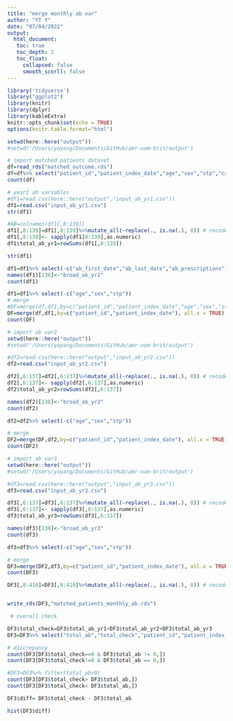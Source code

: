 ```yaml
---
title: "merge monthly ab var"
author: "YT Y"
date: "07/04/2022"
output: 
  html_document:
   toc: true
   toc_depth: 2
   toc_float:
     collapsed: false
     smooth_scorll: false
---
```


```r
library('tidyverse')
library("ggplot2")
library(knitr)
library(dplyr)
library(kableExtra)
knitr::opts_chunk$set(echo = TRUE)
options(knitr.table.format="html")


```


```r
setwd(here::here("output"))
#setwd('/Users/yayang/Documents/GitHub/amr-uom-brit/output')

# import matched patients dataset
df=read_rds("matched_outcome.rds")
df=df%>% select("patient_id","patient_index_date","age","sex","stp","case","subclass","total_ab")
count(df)

# year1 ab variables
#df1=read.csv(here::here("output","input_ab_yr1.csv"))
df1=read.csv("input_ab_yr1.csv")
str(df1)

#AB=colnames(df1[,8:139])
df1[,8:139]=df1[,8:139]%>%mutate_all(~replace(., is.na(.), 0)) # recode NA -> 0
df1[,8:139]<- sapply(df1[8:139],as.numeric)
df1$total_ab_yr1=rowSums(df1[,8:139])

str(df1)

df1=df1%>% select(-c("ab_first_date","ab_last_date","ab_prescriptions"))
names(df1)[138]<-"broad_ab_yr1"
count(df1)

df1=df1%>% select(-c("age","sex","stp"))
# merge
#DF=merge(df,df1,by=c("patient_id","patient_index_date","age","sex","stp"))
DF=merge(df,df1,by=c("patient_id","patient_index_date"), all.x = TRUE)
count(DF)

```

```r
# import ab var2
setwd(here::here("output"))
#setwd('/Users/yayang/Documents/GitHub/amr-uom-brit/output')

#df2=read.csv(here::here("output","input_ab_yr2.csv"))
df2=read.csv("input_ab_yr2.csv")

df2[,6:137]=df2[,6:137]%>%mutate_all(~replace(., is.na(.), 0)) # recode NA -> 0
df2[,6:137]<- sapply(df2[,6:137],as.numeric)
df2$total_ab_yr2=rowSums(df2[,6:137])

names(df2)[138]<-"broad_ab_yr2"
count(df2)

df2=df2%>% select(-c("age","sex","stp"))

# merge
DF2=merge(DF,df2,by=c("patient_id","patient_index_date"), all.x = TRUE)
count(DF2)

```

```r
# import ab var3
setwd(here::here("output"))
#setwd('/Users/yayang/Documents/GitHub/amr-uom-brit/output')

#df3=read.csv(here::here("output","input_ab_yr3.csv"))
df3=read.csv("input_ab_yr3.csv")

df3[,6:137]=df3[,6:137]%>%mutate_all(~replace(., is.na(.), 0)) # recode NA -> 0
df3[,6:137]<- sapply(df3[,6:137],as.numeric)
df3$total_ab_yr3=rowSums(df3[,6:137])

names(df3)[138]<-"broad_ab_yr3"
count(df3)

df3=df3%>% select(-c("age","sex","stp"))

# merge
DF3=merge(DF2,df3,by=c("patient_id","patient_index_date"), all.x = TRUE)
count(DF3)

DF3[,8:410]=DF3[,8:410]%>%mutate_all(~replace(., is.na(.), 0)) # recode NA -> 0


write_rds(DF3,"matched_patients_monthly_ab.rds")
```

```r
 # overall check

DF3$total_check=DF3$total_ab_yr1+DF3$total_ab_yr2+DF3$total_ab_yr3
DF3=DF3%>% select("total_ab","total_check","patient_id","patient_index_date")

# discrepancy
count(DF3[DF3$total_check==0 & DF3$total_ab != 0,])
count(DF3[DF3$total_check!=0 & DF3$total_ab == 0,])

#DF3=DF3%>% filter(total_ab>0)
count(DF3[DF3$total_check> DF3$total_ab,])
count(DF3[DF3$total_check< DF3$total_ab,])

```

```r
DF3$diff= DF3$total_check - DF3$total_ab

hist(DF3$diff)
```

